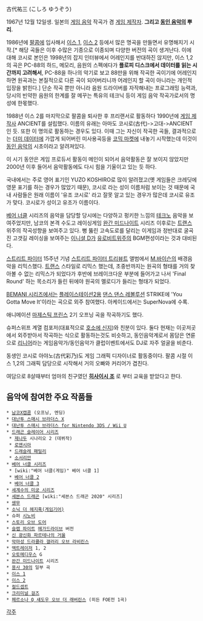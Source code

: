 古代祐三 (こしろ ゆうぞう)

1967년 12월 12일생. 일본의 [[게임 음악]] 작곡가 겸 [[게임 제작자]]. '''그리고 [[동인 음악]]의 뿌리'''.

1986년에 [[팔콤]]에 입사해서 [[이스 1]], [[이스 2]] 등에서 많은 명곡을 만들면서 유명해지기 시작.[* 해당 곡들은 이후 수많은 기종으로 이종되며 다양한 버전의 곡이 생겨난다. 이에 대해 코시로 본인은 1998년의 잡지 인터뷰에서 어레인지를 반대하진 않지만, 이스 1,2의 곡은 PC-88의 하드, 메모리, 음원의 스펙에다가 '''플로피 디스크에서 데이터를 읽는 시간까지 고려해서''', PC-88을 하나의 악기로 보고 88만을 위해 작곡한 곡이기에 어레인지하면 원곡과는 본질적으로 다른 곡이 되어버리니까 어레인지 할 곡이 아니라는 개인적 입장을 밝힌다.] 단순 작곡 뿐만 아니라 음원 드라이버를 자작해내는 프로그래밍 능력과, 당시의 빈약한 음원의 한계를 잘 메꾸는 특유의 테크닉 등이 게임 음악 작곡가로서의 명성에 한몫했다.

1988년 이스 2를 마지막으로 팔콤을 퇴사한 후 프리랜서로 활동하다 1990년에 [[게임 제작사]] ANCIENT를 설립했다. 이름의 유래는 아마도 코시로(古代)->고대->ANCIENT인 듯. 또한 이 명의로 활동하는 경우도 있다. 이때 그는 자신이 작곡한 곡들, 결과적으로는 [[더미 데이터]]에 가깝게 되어버린 미사용곡등을 [[코믹 마켓]]에 내놓기 시작했는데 이것이 [[동인 음악]]의 시초이라고 알려져있다.

이 시기 동안은 게임 프로듀서 활동이 메인이 되어서 음악활동은 잘 보이지 않았지만 2000년 이후 들어서 음악활동에도 다시 힘을 기울이고 있는 듯 하다.

국내에서는 주로 영어 표기인 YUZO KOSHIRO로 많이 알려졌고(옛 게임들은 크레딧에 영문 표기를 하는 경우가 많았기 때문), 코시로 라는 성이 이름처럼 보이는 것 때문에 국내 사람들은 원래 이름이 '유조 코시로' 라고 잘못 알고 있는 경우가 많은데 코시로 유조가 맞다. 코시로가 성이고 유조가 이름이다.

[[베어 너클]] 시리즈의 음악을 담당할 당시에는 다양하고 펑키한 느낌의 [[테크노]] 음악을 보여주었지만, 남코의 본격 수도고 레이싱게임 [[완간 미드나이트]] 시리즈 이후로는 [[트랜스]] 위주의 작곡성향을 보여주고 있다. 뻥 뚫린 고속도로를 달리는 이게임과 정반대로 굴곡진 고갯길 레이싱을 보여주는 [[이니셜 D]]가 [[유로비트]]위주의 BGM편성이라는 것과 대비된다.

[[스트리트 파이터]] 15주년 기념 [[스트리트 파이터 트리뷰트]] 앨범에서 [[M.바이슨]]의 배경음악을 리믹스했다. [[트랜스]] 스타일로 리믹스 했는데, 초중반까지는 원곡의 형태를 거의 찾아볼 수 없는 리믹스가 되었다가 후반에 브레이크다운 부분에 들어가고 나서 'Final Round' 하는 목소리가 들린 뒤에야 원곡의 멜로디가 들리는 형태가 되었다.

[[BEMANI 시리즈]]에서는 [[플레이스테이션2]]용 [[댄스 댄스 레볼루션]] STRIKE에 'You Gotta Move It'이라는 곡으로 외주 참여했다. 아케이드에서는 SuperNova에 수록.

애니메이션 [[마제스틱 프린스]] 2기 오프닝 곡을 작곡하기도 했다.

슈퍼스위프 계열 컴포저(대표적으로 [[호소에 신지]])와 친분이 있다. 둘다 현재는 이곳저곳에서 외주받아서 작곡하는 식으로 활동하는것도 비슷하고, 동인음악계로서 몸담은 연륜으로 [http://linear.nu 리니어]라는 게임음악가/동인음악가 클럽이벤트에서도 DJ로 자주 얼굴을 비춘다.

동생인 코시로 아야노(古代彩乃)도 게임 그래픽 디자이너로 활동중이다. 팔콤 시절 이스 1,2의 그래픽 담당으로 시작해서 거의 오빠와 커리어가 겹친다.

여담으로 8살때부터 엄마의 친구였던 '''[[히사이시 조]]''' 로 부터 교육을 받았다고 한다.

== 음악에 참여한 주요 작품들 ==
 * [[남코X캡콤]] (오프닝, 엔딩)
 * [[대난투 스매시 브라더스 X]]
 * [[대난투 스매시 브라더스 for Nintendo 3DS / Wii U]]
 * [[드래곤 슬레이어 시리즈]]
  * [[제나두]] 시나리오 2 (데뷔작)
  * [[로맨시아]]
  * [[드래슬레 패밀리]]
  * [[소서리안]]
 * [[베어 너클 시리즈]]
  * [wiki:"베어 너클(게임)" 베어 너클 1]
  * [[베어 너클 2]]
  * [[베어 너클 3]]
 * [[세계수의 미궁 시리즈]]
 * [[세븐스 드래곤]] [wiki:"세븐스 드래곤 2020" 시리즈]
 * [[쉔무]]
 * [[소닉 더 헤지혹(게임기어)]]
 * 슈퍼 [[시노비]]
 * [[스토리 오브 도어]]
 * [[슬랩 파이트]] [[메가드라이브]] 버전
 * [[신 광신화 파르테나의 거울]]
 * [[악마성 드라큘라 갤러리 오브 라비린스]]
 * [[액트레이저]] 1, 2
 * [[오토메디우스]] G
 * [[완간 미드나이트]] 시리즈
 * [[용사 30]]의 일부 곡
 * [[이스 1]]
 * [[이스 2]]
 * [[컬드셉트]]
 * [[크리미널 걸즈]]
 * [[페르소나 Q 섀도우 오브 더 래버린스]] (히든 FOE전 1곡)

[[각주]]
